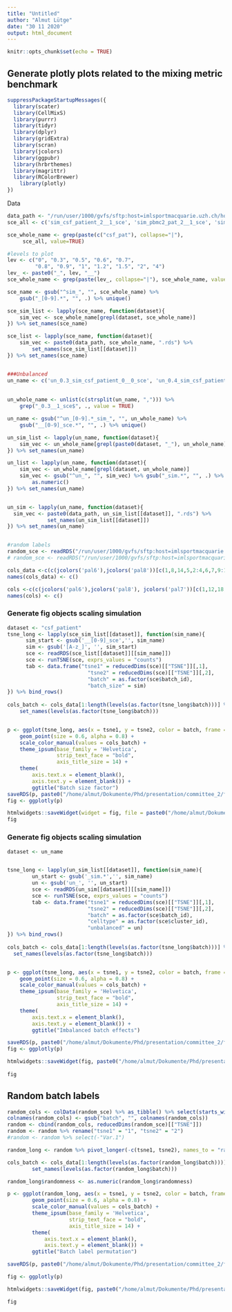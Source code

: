 ```yaml
---
title: "Untitled"
author: "Almut Lütge"
date: "30 11 2020"
output: html_document
---
```


```r
knitr::opts_chunk$set(echo = TRUE)
```


## Generate plotly plots related to the mixing metric benchmark


```r
suppressPackageStartupMessages({
  library(scater)
  library(CellMixS)
  library(purrr)
  library(tidyr)
  library(dplyr)
  library(gridExtra)
  library(scran)
  library(jcolors)
  library(ggpubr)
  library(hrbrthemes)
  library(magrittr)
  library(RColorBrewer)
    library(plotly)
})
```

Data
```r
data_path <- "/run/user/1000/gvfs/sftp:host=imlsportmacquarie.uzh.ch/home/aluetg/batch_characterization/mixing_benchmark/src/datasets/"
sce_all <- c('sim_csf_patient_2__1_sce', 'sim_pbmc2_pat_2__1_sce', 'sim_pbmc_roche_1.2__1_sce', 'sim_pbmc2_media_1__1_sce', 'sim_pbmc_roche_0.3__1_sce', 'sim_pbmc_roche_0.7__1_sce', 'sim_csf_media_1__1_sce', 'sim_hca_0.4__1_sce', 'sim_csf_patient_0.4__1_sce', 'sim_cellbench_0.4__1_sce', 'sim_hca_0.9__1_sce', 'sim_pbmc2_pat_4__1_sce', 'sim_pbmc2_media_0.9__1_sce', 'sim_csf_patient_0__0_sce', 'sim_cellbench_2__1_sce', 'sim_pbmc_roche_0__0_sce', 'sim_cellbench_0.8__1_sce', 'sim_csf_patient_0.8__1_sce', 'sim_pbmc_roche_1__1_sce', 'sim_csf_patient_0.5__1_sce', 'sim_csf_media_0.5__1_sce', 'sim_pbmc2_pat_0.5__1_sce', 'sim_cellbench_1.5__1_sce', 'sim_pbmc_roche_0.8__1_sce','sim_csf_media_1.5__1_sce', 'sim_csf_patient_0.6__1_sce', 'sim_pbmc2_media_1.2__1_sce', 'sim_csf_patient_1.2__1_sce', 'sim_cellbench_4__1_sce', 'sim_csf_media_4__1_sce', 'sim_pbmc2_media_0.3__1_sce', 'sim_csf_patient_1.5__1_sce', 'sim_cellbench_0.6__1_sce', 'sim_pbmc_roche_0.6__1_sce', 'sim_csf_media_2__1_sce', 'sim_csf_media_0.4__1_sce', 'sim_hca_0.3__1_sce','sim_hca_2__1_sce', 'sim_pbmc2_pat_1__1_sce', 'sim_csf_media_1.2__1_sce', 'sim_pbmc2_pat_0.3__1_sce', 'sim_hca_0.8__1_sce', 'sim_hca_0.5__1_sce', 'sim_pbmc2_pat_0.8__1_sce', 'sim_csf_patient_0.9__1_sce', 'sim_csf_media_0.8__1_sce', 'sim_cellbench_0.7__1_sce', 'sim_csf_patient_1__1_sce', 'sim_cellbench_0.9__1_sce', 'sim_csf_media_0.7__1_sce', 'sim_cellbench_1.2__1_sce', 'sim_pbmc2_pat_0.7__1_sce', 'sim_pbmc2_media_0.8__1_sce', 'sim_cellbench_0__0_sce', 'sim_hca_0__0_sce', 'sim_pbmc_roche_4__1_sce', 'sim_csf_media_0.3__1_sce', 'sim_hca_0.6__1_sce', 'sim_pbmc_roche_0.4__1_sce', 'sim_pbmc_roche_0.9__1_sce', 'sim_pbmc2_media_0.6__1_sce', 'sim_pbmc2_media_0.5__1_sce', 'sim_pbmc2_media_4__1_sce', 'sim_cellbench_1__1_sce', 'sim_csf_patient_0.7__1_sce', 'sim_pbmc_roche_1.5__1_sce', 'sim_pbmc2_pat_1.2__1_sce', 'sim_csf_media_0.9__1_sce', 'sim_pbmc2_media_0.4__1_sce', 'sim_pbmc2_pat_0__0_sce', 'sim_csf_patient_4__1_sce', 'sim_pbmc2_media_2__1_sce', 'sim_cellbench_0.3__1_sce', 'sim_pbmc2_pat_1.5__1_sce', 'sim_pbmc2_media_0.7__1_sce', 'sim_csf_media_0__0_sce','sim_cellbench_0.5__1_sce', 'sim_hca_1__1_sce', 'sim_pbmc2_pat_0.6__1_sce', 'sim_pbmc_roche_2__1_sce', 'sim_hca_1.5__1_sce', 'sim_hca_1.2__1_sce', 'sim_pbmc2_pat_0.9__1_sce', 'sim_pbmc2_media_0__0_sce', 'sim_pbmc2_media_1.5__1_sce','sim_hca_0.7__1_sce', 'sim_csf_media_0.6__1_sce', 'sim_hca_4__1_sce', 'sim_pbmc2_pat_0.4__1_sce','sim_csf_patient_0.3__1_sce', 'sim_pbmc_roche_0.5__1_sce')

sce_whole_name <- grep(paste(c("csf_pat"), collapse="|"),
     sce_all, value=TRUE)

#levels to plot
lev <- c("0", "0.3", "0.5", "0.6", "0.7", 
         "0.8", "0.9", "1", "1.2", "1.5", "2", "4")
lev_ <- paste0("_", lev, "__")
sce_whole_name <- grep(paste(lev_, collapse="|"), sce_whole_name, value = TRUE)

sce_name <- gsub("^sim_", "", sce_whole_name) %>% 
    gsub("_[0-9].*", "", .) %>% unique()

sce_sim_list <- lapply(sce_name, function(dataset){
    sim_vec <- sce_whole_name[grepl(dataset, sce_whole_name)]
}) %>% set_names(sce_name)

sce_list <- lapply(sce_name, function(dataset){
    sim_vec <- paste0(data_path, sce_whole_name, ".rds") %>%
        set_names(sce_sim_list[[dataset]])
}) %>% set_names(sce_name)


###Unbalanced
un_name <- c('un_0.3_sim_csf_patient_0__0_sce', 'un_0.4_sim_csf_patient_1__1_sce', 'un_0.5_sim_csf_patient_0.3__1_sce','un_0.3_sim_csf_patient_1__1_sce', 'un_0_sim_csf_patient_0__0_sce', 'un_0.1_sim_csf_patient_0.3__1_sce', 'un_0.2_sim_csf_patient_1__1_sce', 'un_0.7_sim_csf_patient_1__1_sce', 'un_0.5_sim_csf_patient_0__0_sce', 'un_0_sim_csf_patient_1__1_sce', 'un_1_sim_csf_patient_1__1_sce', 'un_0.3_sim_csf_patient_0__0_sce', 'un_0.6_sim_csf_patient_0.3__1_sce', 'un_0.2_sim_csf_patient_0__0_sce', 'un_1_sim_csf_patient_0__0_sce', 'un_0.7_sim_csf_patient_0.3__1_sce', 'un_0.4_sim_csf_patient_0__0_sce', 'un_0_sim_csf_patient_0.3__1_sce', 'un_0.3_sim_csf_patient_0.3__1_sce', 'un_0.9_sim_csf_patient_0__0_sce', 'un_0.1_sim_csf_patient_1__1_sce','un_0.9_sim_csf_patient_0.3__1_sce', 'un_0.8_sim_csf_patient_1__1_sce', 'un_0.6_sim_csf_patient_0__0_sce', 'un_1_sim_csf_patient_0.3__1_sce', 'un_0.4_sim_csf_patient_0.3__1_sce','un_0.1_sim_csf_patient_0__0_sce', 'un_0.5_sim_csf_patient_1__1_sce', 'un_0.8_sim_csf_patient_0__0_sce','un_0.6_sim_csf_patient_1__1_sce', 'un_0.9_sim_csf_patient_1__1_sce', 'un_0.8_sim_csf_patient_0.3__1_sce','un_0.2_sim_csf_patient_0.3__1_sce')
             
           
un_whole_name <- unlist(c(strsplit(un_name, ","))) %>% 
    grep("_0.3__1_sce$", ., value = TRUE)

un_name <- gsub("^un_[0-9].*_sim_", "", un_whole_name) %>% 
    gsub("__[0-9]_sce.*", "", .) %>% unique()

un_sim_list <- lapply(un_name, function(dataset){
    sim_vec <- un_whole_name[grepl(paste0(dataset, "_"), un_whole_name)]
}) %>% set_names(un_name)

un_list <- lapply(un_name, function(dataset){
    sim_vec <- un_whole_name[grepl(dataset, un_whole_name)]
    sim_vec <- gsub("^un_", "", sim_vec) %>% gsub("_sim.*", "", .) %>% 
        as.numeric()
}) %>% set_names(un_name)


un_sim <- lapply(un_name, function(dataset){
  sim_vec <- paste0(data_path, un_sim_list[[dataset]], ".rds") %>%
             set_names(un_sim_list[[dataset]])
}) %>% set_names(un_name)


#random labels
random_sce <- readRDS("/run/user/1000/gvfs/sftp:host=imlsportmacquarie.uzh.ch/home/aluetg/batch_characterization/mixing_benchmark/src/datasets/csf_patient_random.rds")
# random_sce <- readRDS("/run/user/1000/gvfs/sftp:host=imlsportmacquarie.uzh.ch/home/aluetg/batch_characterization/mixing_benchmark/src/datasets/pbmc_roche.rds")

cols_data <-c(c(jcolors('pal6'),jcolors('pal8'))[c(1,8,14,5,2:4,6,7,9:13,15:20)],jcolors('pal4'))
names(cols_data) <- c()

cols <-c(c(jcolors('pal6'),jcolors('pal8'), jcolors('pal7'))[c(1,12,18,25,27,2,4,7,3,6,8,14,9,20)],jcolors('pal4'))
names(cols) <- c()
```

### Generate fig objects scaling simulation
```r

dataset <- "csf_patient"
tsne_long <- lapply(sce_sim_list[[dataset]], function(sim_name){
      sim_start <- gsub('__[0-9]_sce','', sim_name)
      sim <- gsub('[A-z_]', '', sim_start)
      sce <- readRDS(sce_list[[dataset]][[sim_name]])
      sce <- runTSNE(sce, exprs_values = "counts")
      tab <- data.frame("tsne1" = reducedDims(sce)[["TSNE"]][,1],
                          "tsne2" = reducedDims(sce)[["TSNE"]][,2],
                          "batch" = as.factor(sce$batch_id),
                          "batch_size" = sim)
}) %>% bind_rows()
        
cols_batch <- cols_data[1:length(levels(as.factor(tsne_long$batch)))] %>% 
    set_names(levels(as.factor(tsne_long$batch)))


p <- ggplot(tsne_long, aes(x = tsne1, y = tsne2, color = batch, frame = batch_size)) +
    geom_point(size = 0.6, alpha = 0.8) +
    scale_color_manual(values = cols_batch) +
    theme_ipsum(base_family = 'Helvetica',
                strip_text_face = "bold",
                axis_title_size = 14) +
    theme(
        axis.text.x = element_blank(),
        axis.text.y = element_blank()) +
        ggtitle("Batch size factor")
saveRDS(p, paste0("/home/almut/Dokumente/Phd/presentation/committee_2/figure_obj/batch_size_plotly.rds"))
fig <- ggplotly(p)

htmlwidgets::saveWidget(widget = fig, file = paste0("/home/almut/Dokumente/Phd/presentation/committee_2/figure_obj/batch_size_plotly.html"))
fig


```


### Generate fig objects scaling simulation
```r

dataset <- un_name 


tsne_long <- lapply(un_sim_list[[dataset]], function(sim_name){
        un_start <- gsub('_sim.*','', sim_name)
        un <- gsub('un_', '', un_start)
        sce <- readRDS(un_sim[[dataset]][[sim_name]])
        sce <- runTSNE(sce, exprs_values = "counts")
        tab <- data.frame("tsne1" = reducedDims(sce)[["TSNE"]][,1],
                          "tsne2" = reducedDims(sce)[["TSNE"]][,2],
                          "batch" = as.factor(sce$batch_id),
                          "celltype" = as.factor(sce$cluster_id),
                          "unbalanced" = un)
}) %>% bind_rows()
        
cols_batch <- cols_data[1:length(levels(as.factor(tsne_long$batch)))] %>% 
  set_names(levels(as.factor(tsne_long$batch)))


p <- ggplot(tsne_long, aes(x = tsne1, y = tsne2, color = batch, frame = unbalanced)) +
    geom_point(size = 0.6, alpha = 0.8) +
    scale_color_manual(values = cols_batch) +
    theme_ipsum(base_family = 'Helvetica',
                strip_text_face = "bold",
                axis_title_size = 14) +
    theme(
        axis.text.x = element_blank(),
        axis.text.y = element_blank()) +
        ggtitle("Imbalanced batch effects")

saveRDS(p, paste0("/home/almut/Dokumente/Phd/presentation/committee_2/figure_obj/unbalanced_plotly.rds"))
fig <- ggplotly(p)

htmlwidgets::saveWidget(fig, paste0("/home/almut/Dokumente/Phd/presentation/committee_2/figure_obj/unbalanced_plotly.html"))
  
fig

```

## Random batch labels

```r
random_cols <- colData(random_sce) %>% as_tibble() %>% select(starts_with("batch"))
colnames(random_cols) <- gsub("batch", "", colnames(random_cols))
random <- cbind(random_cols, reducedDims(random_sce)[["TSNE"]])
random <- random %>% rename("tsne1" = "1", "tsne2" = "2") 
#random <- random %>% select(-"Var.1")

random_long <- random %>% pivot_longer(-c(tsne1, tsne2), names_to = "randomness", values_to = "batch")

cols_batch <- cols_data[1:length(levels(as.factor(random_long$batch)))] %>% 
        set_names(levels(as.factor(random_long$batch)))

random_long$randomness <- as.numeric(random_long$randomness)

p <- ggplot(random_long, aes(x = tsne1, y = tsne2, color = batch, frame = randomness)) +
        geom_point(size = 0.6, alpha = 0.8) +
        scale_color_manual(values = cols_batch) +
        theme_ipsum(base_family = 'Helvetica',
                    strip_text_face = "bold",
                    axis_title_size = 14) +
        theme(
            axis.text.x = element_blank(),
            axis.text.y = element_blank()) +
        ggtitle("Batch label permutation")

saveRDS(p, paste0("/home/almut/Dokumente/Phd/presentation/committee_2/figure_obj/random_plotly.rds"))

fig <- ggplotly(p)

htmlwidgets::saveWidget(fig, paste0("/home/almut/Dokumente/Phd/presentation/committee_2/figure_obj/random_plotly.html"))

fig

```

